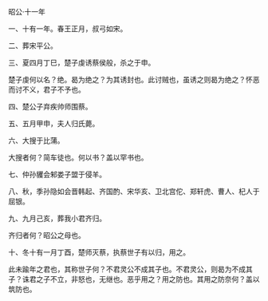 

昭公·十一年

一、十有一年。春王正月，叔弓如宋。

二、葬宋平公。

三、夏四月丁巳，楚子虔诱蔡侯般，杀之于申。

楚子虔何以名？绝。曷为绝之？为其诱封也。此讨贼也，虽诱之则曷为绝之？怀恶而讨不义，君子不予也。

四、楚公子弃疾帅师围蔡。

五、五月甲申，夫人归氏薨。

六、大搜于比蒲。

大搜者何？简车徒也。何以书？盖以罕书也。

七、仲孙貜会邾娄子盟于侵羊。

八、秋，季孙隐如会晋韩起、齐国酌、宋华亥、卫北宫佗、郑轩虎、曹人、杞人于屈银。

九、九月己亥，葬我小君齐归。

齐归者何？昭公之母也。

十、冬十有一月丁酉，楚师灭蔡，执蔡世子有以归，用之。

此未踰年之君也，其称世子何？不君灵公不成其子也。不君灵公，则曷为不成其子？诛君之子不立，非怒也，无继也。恶乎用之？用之防也。其用之防奈何？盖以筑防也。

